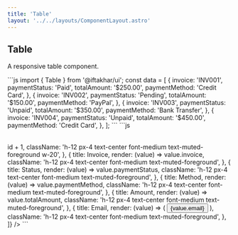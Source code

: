 ```yaml
---
title: 'Table'
layout: '../../layouts/ComponentLayout.astro'
---
```



## Table

A responsive table component.

<div class='component-preview '>
  <Table client:load />
</div>
```js
import { Table } from '@iftakhar/ui';
const data = [
  {
    invoice: 'INV001',
    paymentStatus: 'Paid',
    totalAmount: '$250.00',
    paymentMethod: 'Credit Card',
  },
  {
    invoice: 'INV002',
    paymentStatus: 'Pending',
    totalAmount: '$150.00',
    paymentMethod: 'PayPal',
  },
  {
    invoice: 'INV003',
    paymentStatus: 'Unpaid',
    totalAmount: '$350.00',
    paymentMethod: 'Bank Transfer',
  },
  {
    invoice: 'INV004',
    paymentStatus: 'Unpaid',
    totalAmount: '$450.00',
    paymentMethod: 'Credit Card',
  },
];
```
```js
<Table
  loading={false}
  dataSource={data}
  className='w-full caption-bottom text-sm'
  columns={[
    {
      title: 'Id',
      render: (_, id) => id + 1,
      className: 'h-12 px-4 text-center font-medium text-muted-foreground w-20',
    },
    {
      title: <span className='font-semibold'>Invoice</span>,
      render: (value) => value.invoice,
      className: 'h-12 px-4 text-center font-medium text-muted-foreground',
    },
    {
      title: <span className='font-semibold'>Status</span>,
      render: (value) => value.paymentStatus,
      className: 'h-12 px-4 text-center font-medium text-muted-foreground',
    },
    {
      title: <span className='font-semibold'>Method</span>,
      render: (value) => value.paymentMethod,
      className: 'h-12 px-4 text-center font-medium text-muted-foreground',
    },
    {
      title: <span className='font-semibold'>Amount</span>,
      render: (value) => value.totalAmount,
      className: 'h-12 px-4 text-center font-medium text-muted-foreground',
    },
    {
      title: <span className='font-semibold'>Email</span>,
      render: (value) => (
        <Button className='text-red-400' type='link' href={`mailto:${value.email}`}>
          {value.email}
        </Button>
      ),
      className: 'h-12 px-4 text-center font-medium text-muted-foreground',
    },
  ]}
/>
```
